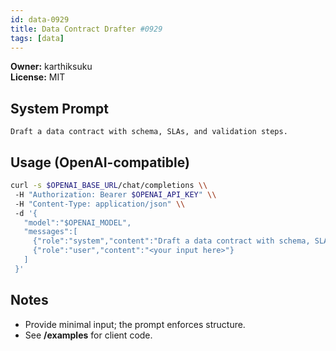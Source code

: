 ```yaml
---
id: data-0929
title: Data Contract Drafter #0929
tags: [data]
---
```


**Owner:** karthiksuku  
**License:** MIT

## System Prompt
```text
Draft a data contract with schema, SLAs, and validation steps.
```

## Usage (OpenAI-compatible)
```bash
curl -s $OPENAI_BASE_URL/chat/completions \\
 -H "Authorization: Bearer $OPENAI_API_KEY" \\
 -H "Content-Type: application/json" \\
 -d '{
   "model":"$OPENAI_MODEL",
   "messages":[
     {"role":"system","content":"Draft a data contract with schema, SLAs, and validation steps."},
     {"role":"user","content":"<your input here>"}
   ]
 }'
```

## Notes
- Provide minimal input; the prompt enforces structure.
- See **/examples** for client code.
